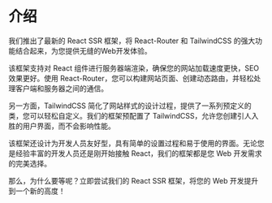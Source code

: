 # 介绍

我们推出了最新的 React SSR 框架，将 React-Router 和 TailwindCSS 的强大功能结合起来，为您提供无缝的Web开发体验。

该框架支持对 React 组件进行服务器端渲染，确保您的网站加载速度更快，SEO 效果更好。使用 React-Router，您可以构建网站页面、创建动态路由，并轻松处理客户端和服务器之间的通信。

另一方面，TailwindCSS 简化了网站样式的设计过程，提供了一系列预定义的类，您可以轻松自定义。我们的框架预配置了 TailwindCSS，允许您创建引人入胜的用户界面，而不会影响性能。

该框架还设计为开发人员友好型，具有简单的设置过程和易于使用的界面。无论您是经验丰富的开发人员还是刚开始接触 React，我们的框架都是您 Web 开发需求的完美选择。

那么，为什么要等呢？立即尝试我们的 React SSR 框架，将您的 Web 开发提升到一个新的高度！
